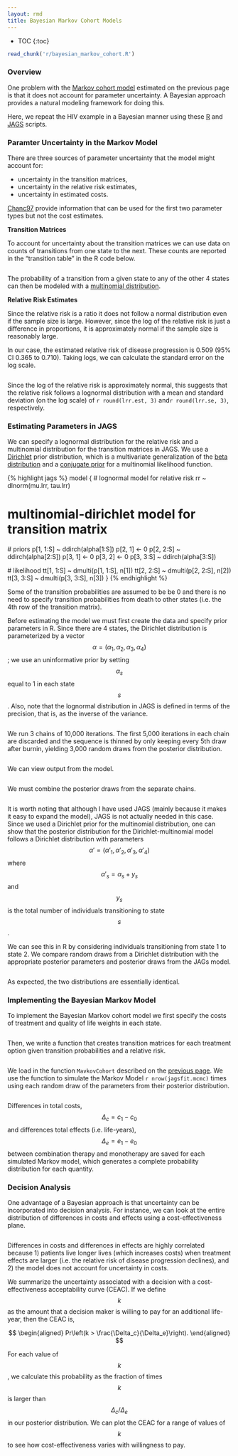 ```yaml
---
layout: rmd
title: Bayesian Markov Cohort Models
---
```

* TOC
{:toc}
```r
read_chunk('r/bayesian_markov_cohort.R')
```

### Overview
One problem with the [Markov cohort model](markov_cohort.html) estimated on the previous page is that it does not account for parameter uncertainty. A Bayesian approach provides a natural modeling framework for doing this. 

Here, we repeat the HIV example in a Bayesian manner using these [R](r/bayesian_markov_cohort.R) and [JAGS](jags/markov_cohort.txt) scripts. 

### Paramter Uncertainty in the Markov Model
There are three sources of parameter uncertainty that the model might account for:

* uncertainty in the transition matrices,
* uncertainty in the relative risk estimates,
* uncertainty in estimated costs.

[Chanc97](references.html#Chanc97) provide information that can be used for the first two parameter types but not the cost estimates. 

**Transition Matrices**

To account for uncertainty about the transition matrices we can use data on counts of transitions from one state to the next. These counts are reported in the "transition table" in the R code below.

```r
```

The probability of a transition from a given state to any of the other 4 states can then be modeled with a [multinomial distribution](https://en.wikipedia.org/wiki/Multinomial_distribution).

**Relative Risk Estimates**

Since the relative risk is a ratio it does not follow a normal distribution even if the sample size is large. However, since the log of the relative risk is just a difference in proportions, it is approximately normal if the sample size is reasonably large. 
 
In our case, the estimated relative risk of disease progression is 0.509 (95% CI 0.365 to 0.710). Taking logs, we can calculate the standard error on the log scale. 
```r
```
Since the log of the relative risk is approximately normal, this suggests that the relative risk follows a lognormal distribution with a mean and standard deviation (on the log scale) of ```r round(lrr.est, 3)``` and```r round(lrr.se, 3)```, respectively.

### Estimating Parameters in JAGS
We can specify a lognormal distribution for the relative risk and a multinomial distribution for the transition matrices in JAGS.  We use a [Dirichlet](https://en.wikipedia.org/wiki/Dirichlet_distribution) prior distribution, which is a multivariate generalization of the [beta distribution](https://en.wikipedia.org/wiki/Beta_distribution) and a [conjugate prior](https://en.wikipedia.org/wiki/Conjugate_prior) for a multinomial likelihood function.

{% highlight jags %}
model {
# lognormal model for relative risk
  rr ~ dlnorm(mu.lrr, tau.lrr)
  
# multinomial-dirichlet model for transition matrix
  # priors
    p[1, 1:S] ~ ddirch(alpha[1:S])
    p[2, 1] <- 0
    p[2, 2:S] ~ ddirch(alpha[2:S])
    p[3, 1] <- 0
    p[3, 2] <- 0
    p[3, 3:S] ~ ddirch(alpha[3:S])

  # likelihood
    tt[1, 1:S] ~ dmulti(p[1, 1:S], n[1])
    tt[2, 2:S] ~ dmulti(p[2, 2:S], n[2])
    tt[3, 3:S] ~ dmulti(p[3, 3:S], n[3])
}
{% endhighlight %}

Some of the transition probabilities are assumed to be be 0 and there is no need to specify transition probabilities from death to other states (i.e. the 4th row of the transition matrix).

Before estimating the model we must first create the data and specify prior parameters in R. Since there are 4 states, the Dirichlet distribution is parameterized by a vector $$\alpha= (\alpha_1, \alpha_2, \alpha_3, \alpha_4)$$; we use an uninformative prior by setting $$\alpha_s$$ equal to 1 in each state $$s$$. Also, note that the lognormal distribution in JAGS is defined in terms of the precision, that is, as the inverse of the variance. 

```r
```

We run 3 chains of 10,000 iterations. The first 5,000 iterations in each chain are discarded and the sequence is thinned by only keeping every 5th draw after burnin, yielding 3,000 random draws from the posterior distribution.
```r
```

We can view output from the model.

```r
```

We must combine the posterior draws from the separate chains.

```r
```

It is worth noting that although I have used JAGS (mainly because it makes it easy to expand the model), JAGS is not actually needed in this case. Since we used a Dirichlet prior for the multinomial distribution, one can show that the posterior distribution for the Dirichlet-multinomial model follows a Dirichlet distribution with parameters $$\alpha' = (\alpha'_1, \alpha'_2, \alpha'_3, \alpha'_4)$$ where $$\alpha'_s = \alpha_s + y_s$$ and $$y_s$$ is the total number of individuals transitioning to state $$s$$.

We can see this in R by considering individuals transitioning from state 1 to state 2. We compare random draws from a Dirichlet distribution with the appropriate posterior parameters and posterior draws from the JAGs model. 

```r
```

As expected, the two distributions are essentially identical.

### Implementing the Bayesian Markov Model
To implement the Bayesian Markov cohort model we first specify the costs of treatment and quality of life weights in each state.

```r
```

Then, we write a function that creates transition matrices for each treatment option given transition probabilities and a relative risk.

```r
```

We load in the function ```MavkovCohort``` described on the [previous page](markov_cohort.html). We use the function to simulate the Markov Model ```r nrow(jagsfit.mcmc)``` times using each random draw of the parameters from their posterior distribution.

```r
```

Differences in total costs, $$\Delta_c = c_1 - c_0$$ and differences total effects (i.e. life-years), $$\Delta_e = e_1 - e_0$$ between combination therapy and monotherapy are saved for each simulated Markov model, which generates a complete probability distribution for each quantity. 

### Decision Analysis
One advantage of a Bayesian approach is that uncertainty can be incorporated into decision analysis. For instance, we can look at the entire distribution of differences in costs and effects using a cost-effectiveness plane.

```r
```

Differences in costs and differences in effects are highly correlated because 1) patients live longer lives (which increases costs) when treatment effects are larger (i.e. the relative risk of disease progression declines), and 2) the model does not account for uncertainty in costs.

We summarize the uncertainty associated with a decision with a cost-effectiveness acceptability curve (CEAC). If we define $$k$$ as the amount that a decision maker is willing to pay for an additional life-year, then the CEAC is,

$$
\begin{aligned}
Pr\left(k > \frac{\Delta_c}{\Delta_e}\right).
\end{aligned}
$$

For each value of $$k$$, we calculate this probability as the fraction of times $$k$$ is larger than $$\Delta_c/\Delta_e$$ in our posterior distribution. We can plot the CEAC for a range of values of $$k$$ to see how cost-effectiveness varies with willingness to pay. 

```r
```
